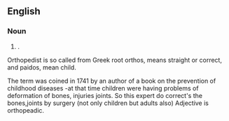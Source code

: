 ==English==

===Noun===
{{head|en|noun plural form}}

# {{plural of|orthopaedist|lang=en}}.
Orthopedist is so called from Greek root orthos, means  straight or correct, and paidos, mean child. 

The term was coined in 1741 by an author of a book on the prevention of childhood diseases -at that time children were having problems of deformation of bones, injuries joints. So this expert do correct's the bones,joints by surgery (not only children but adults also)
Adjective is orthopeadic.